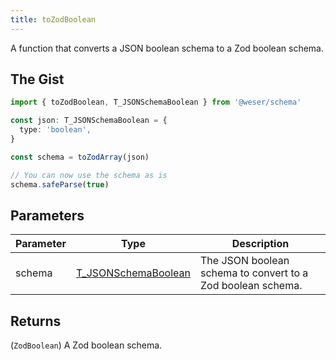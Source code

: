 ```yaml
---
title: toZodBoolean
---
```


A function that converts a JSON boolean schema to a Zod boolean schema.

## The Gist

```ts
import { toZodBoolean, T_JSONSchemaBoolean } from '@weser/schema'

const json: T_JSONSchemaBoolean = {
  type: 'boolean',
}

const schema = toZodArray(json)

// You can now use the schema as is
schema.safeParse(true)
```

## Parameters

| Parameter | Type                                                         | Description                                                 |
| --------- | ------------------------------------------------------------ | ----------------------------------------------------------- |
| schema    | [T_JSONSchemaBoolean](/schema/api/types/T_JSONSchemaBoolean) | The JSON boolean schema to convert to a Zod boolean schema. |

## Returns

(`ZodBoolean`) A Zod boolean schema.
